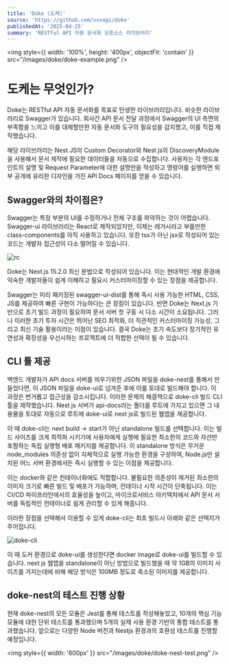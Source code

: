 ```yaml
---
title: 'Doke (도케)'
source: 'https://github.com/vvsogi/doke'
publishedAt: '2025-04-25'
summary: 'RESTful API 자동 문서화 오픈소스 라이브러리'
---
```


<img style={{ width: '100%', height: '400px', objectFit: 'contain' }} src="/images/doke/doke-example.png" />

# 도케는 무엇인가?

Doke는 RESTful API 자동 문서화를 목표로 탄생한 라이브러리입니다. 비슷한 라이브러리로 Swagger가 있습니다. 회사간 API 문서 전달 과정에서 Swagger의 UI 측면의 부족함을 느끼고 이를 대체할만한 자동 문서화 도구의 필요성을 감지했고, 이를 직접 제작했습니다.

해당 라이브러리는 Nest JS의 Custom Decorator와 Nest js의 DiscoveryModule을 사용해서 문서 제작에 필요한 데이터들을 자동으로 수집합니다. 사용자는 각 엔드포인트의 설명 및 Request Parameter에 대한 설명만을 작성하고 명령어를 실행하면 외부 공개에 유리한 디자인을 가진 API Docs 페이지를 얻을 수 있습니다.

## Swagger와의 차이점은?

Swagger는 특정 부분의 UI를 수정하거나 전체 구조를 파악하는 것이 어렵습니다. Swagger-ui 라이브러리는 React로 제작되었지만, 이제는 레거시라고 부를만한 class-components를 아직 사용하고 있습니다. 또한 tsx가 아닌 jsx로 작성되어 있는 코드는 개발자 접근성이 다소 떨어질 수 있습니다.

![rc](/images/doke/class-components.png)

Doke는 Next.js 15.2.0 최신 문법으로 작성되어 있습니다. 이는 현대적인 개발 환경에 익숙한 개발자들이 쉽게 이해하고 필요시 커스터마이징할 수 있는 장점을 제공합니다.

Swagger는 미리 패키징된 swagger-ui-dist를 통해 즉시 사용 가능한 HTML, CSS, JS를 제공하여 빠른 구현이 가능하다는 큰 장점이 있습니다. 반면 Doke는 Next.js 기반으로 초기 빌드 과정이 필요하여 문서 서버 첫 구동 시 다소 시간이 소요됩니다. 그러나 이러한 초기 투자 시간은 뛰어난 SEO 최적화, 더 직관적인 커스터마이징 가능성, 그리고 최신 기술 활용이라는 이점이 있습니다. 결국 Doke는 초기 속도보다 장기적인 유연성과 확장성을 우선시하는 프로젝트에 더 적합한 선택이 될 수 있습니다.
&nbsp;

## CLI 툴 제공

백엔드 개발자가 API docs 서버를 띄우기위한 JSON 파일을 doke-nest를 통해서 만들었다면, 이 JSON 파일을 doke-ui로 넘겨준 후에 이를 토대로 빌드해야 합니다. 이 과정은 번거롭고 접근성을 감소시킵니다. 이러한 문제의 해결책으로 doke-cli 빌드 CLI 툴을 제작했습니다. Nest js 서버가 api-docs라는 폴더를 루트에 가지고 있으면 그 내용물을 토대로 자동으로 루트에 doke-ui로 next js로 빌드된 웹앱을 제공합니다.

이 때 doke-cli는 next build -> start가 아닌 standalone 빌드를 선택합니다. 이는 빌드 사이즈를 크게 최적화 시키기에 사용자에게 실행에 필요한 최소한의 코드와 자산만 포함하는 독립 실행형 배포 패키지를 제공합니다. 이 standalone 방식은 무거운 node_modules 의존성 없이 자체적으로 실행 가능한 환경을 구성하여, Node.js만 설치된 어느 서버 환경에서든 즉시 실행할 수 있는 이점을 제공합니다.

이는 docker와 같은 컨테이너화에도 적합합니다. 불필요한 의존성이 제거된 최소한의 이미지 크기로 빠른 빌드 및 배포가 가능하며, 컨테이너 시작 시간이 단축됩니다. 이는 CI/CD 파이프라인에서의 효율성을 높이고, 마이크로서비스 아키텍처에서 API 문서 서버를 독립적인 컨테이너로 쉽게 관리할 수 있게 해줍니다.

이러한 장점을 선택해서 이용할 수 있게 doke-cli는 최초 빌드시 아래와 같은 선택지가 주어집니다.

![doke-cli](/images/doke/doke-cli.png)

이 때 도커 환경으로 doke-ui를 생성한다면 docker image로 doke-ui를 빌드할 수 있습니다. next js 웹앱을 standalone이 아닌 방법으로 빌드했을 때 약 1GB의 이미지 사이즈를 가지는데에 비해 해당 방식은 100MB 정도로 축소된 이미지를 제공합니다.
&nbsp;

## doke-nest의 테스트 진행 상황

현재 doke-nest의 모든 모듈은 Jest를 통해 테스트를 작성해놓았고, 10개의 핵심 기능 모듈에 대한 단위 테스트를 통과했으며 5개의 실제 사용 환경 기반의 통합 테스트를 통과했습니다. 앞으로는 다양한 Node 버전과 Nestjs 환경과의 호환성 테스트를 진행할 예정입니다.

<img style={{ width: '600px' }} src="/images/doke/doke-nest-test.png" />
